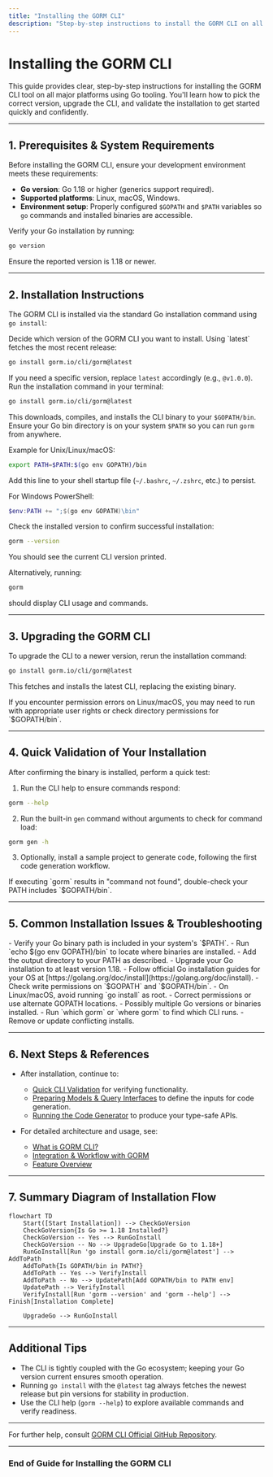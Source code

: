 ```yaml
---
title: "Installing the GORM CLI"
description: "Step-by-step instructions to install the GORM CLI on all major platforms using Go tooling. Covers choosing the correct version, upgrading, and validating the installation."
---
```


# Installing the GORM CLI

This guide provides clear, step-by-step instructions for installing the GORM CLI tool on all major platforms using Go tooling. You'll learn how to pick the correct version, upgrade the CLI, and validate the installation to get started quickly and confidently.

---

## 1. Prerequisites & System Requirements

Before installing the GORM CLI, ensure your development environment meets these requirements:

- **Go version**: Go 1.18 or higher (generics support required).
- **Supported platforms**: Linux, macOS, Windows.
- **Environment setup**: Properly configured `$GOPATH` and `$PATH` variables so `go` commands and installed binaries are accessible.

<Tip>
Verify your Go installation by running:

```bash
go version
```

Ensure the reported version is 1.18 or newer.
</Tip>

---

## 2. Installation Instructions

The GORM CLI is installed via the standard Go installation command using `go install`:

<Steps>
<Step title="Select the Version">
Decide which version of the GORM CLI you want to install. Using `latest` fetches the most recent release:

```bash
go install gorm.io/cli/gorm@latest
```

If you need a specific version, replace `latest` accordingly (e.g., `@v1.0.0`).
</Step>
<Step title="Run the Installation Command">
Run the installation command in your terminal:

```bash
go install gorm.io/cli/gorm@latest
```

This downloads, compiles, and installs the CLI binary to your `$GOPATH/bin`.
</Step>
<Step title="Add binary to PATH">
Ensure your Go bin directory is on your system `$PATH` so you can run `gorm` from anywhere.

Example for Unix/Linux/macOS:

```bash
export PATH=$PATH:$(go env GOPATH)/bin
```

Add this line to your shell startup file (`~/.bashrc`, `~/.zshrc`, etc.) to persist.

For Windows PowerShell:

```powershell
$env:PATH += ";$(go env GOPATH)\bin"
```
</Step>
<Step title="Verify Installation">
Check the installed version to confirm successful installation:

```bash
gorm --version
```

You should see the current CLI version printed.

Alternatively, running:

```bash
gorm
```

should display CLI usage and commands.
</Step>
</Steps>

---

## 3. Upgrading the GORM CLI

To upgrade the CLI to a newer version, rerun the installation command:

```bash
go install gorm.io/cli/gorm@latest
```

This fetches and installs the latest CLI, replacing the existing binary.

<Tip>
If you encounter permission errors on Linux/macOS, you may need to run with appropriate user rights or check directory permissions for `$GOPATH/bin`.
</Tip>

---

## 4. Quick Validation of Your Installation

After confirming the binary is installed, perform a quick test:

1. Run the CLI help to ensure commands respond:

```bash
gorm --help
```

2. Run the built-in `gen` command without arguments to check for command load:

```bash
gorm gen -h
```

3. Optionally, install a sample project to generate code, following the first code generation workflow.

<Tip>
If executing `gorm` results in "command not found", double-check your PATH includes `$GOPATH/bin`.
</Tip>

---

## 5. Common Installation Issues & Troubleshooting

<AccordionGroup title="Troubleshooting Installation Problems">
<Accordion title="Command Not Found After Installation">
- Verify your Go binary path is included in your system's `$PATH`.
- Run `echo $(go env GOPATH)/bin` to locate where binaries are installed.
- Add the output directory to your PATH as described.
</Accordion>
<Accordion title="Go Version Is Below 1.18">
- Upgrade your Go installation to at least version 1.18.
- Follow official Go installation guides for your OS at [https://golang.org/doc/install](https://golang.org/doc/install).
</Accordion>
<Accordion title="Permission Denied During Installation">
- Check write permissions on `$GOPATH` and `$GOPATH/bin`.
- On Linux/macOS, avoid running `go install` as root.
- Correct permissions or use alternate GOPATH locations.
</Accordion>
<Accordion title="Binary Installed but Old Version Runs">
- Possibly multiple Go versions or binaries installed.
- Run `which gorm` or `where gorm` to find which CLI runs.
- Remove or update conflicting installs.
</Accordion>
</AccordionGroup>

---

## 6. Next Steps & References

- After installation, continue to:
  - [Quick CLI Validation](/getting-started/setup-installation/cli-quick-validation) for verifying functionality.
  - [Preparing Models & Query Interfaces](/getting-started/first-codegen-workflow/prepare-models-interfaces) to define the inputs for code generation.
  - [Running the Code Generator](/getting-started/first-codegen-workflow/generate-code) to produce your type-safe APIs.

- For detailed architecture and usage, see:
  - [What is GORM CLI?](/overview/product-intro-core-concepts/what-is-gorm-cli)
  - [Integration & Workflow with GORM](/overview/architecture-and-integrations/integration-workflow)
  - [Feature Overview](/overview/feature-highlights/feature-overview)

---

## 7. Summary Diagram of Installation Flow

```mermaid
flowchart TD
    Start([Start Installation]) --> CheckGoVersion
    CheckGoVersion{Is Go >= 1.18 Installed?}
    CheckGoVersion -- Yes --> RunGoInstall
    CheckGoVersion -- No --> UpgradeGo[Upgrade Go to 1.18+]
    RunGoInstall[Run 'go install gorm.io/cli/gorm@latest'] --> AddToPath
    AddToPath{Is GOPATH/bin in PATH?}
    AddToPath -- Yes --> VerifyInstall
    AddToPath -- No --> UpdatePath[Add GOPATH/bin to PATH env]
    UpdatePath --> VerifyInstall
    VerifyInstall[Run 'gorm --version' and 'gorm --help'] --> Finish[Installation Complete]

    UpgradeGo --> RunGoInstall
```

---

## Additional Tips

- The CLI is tightly coupled with the Go ecosystem; keeping your Go version current ensures smooth operation.
- Running `go install` with the `@latest` tag always fetches the newest release but pin versions for stability in production.
- Use the CLI help (`gorm --help`) to explore available commands and verify readiness.

---

For further help, consult [GORM CLI Official GitHub Repository](https://github.com/go-gorm/cli).

---

### End of Guide for Installing the GORM CLI
